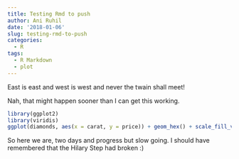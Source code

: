 ```yaml
---
title: Testing Rmd to push
author: Ani Ruhil
date: '2018-01-06'
slug: testing-rmd-to-push
categories:
  - R
tags:
  - R Markdown
  - plot
---
```



East is east and west is west and never the twain shall meet!

Nah, that might happen sooner than I can get this working. 

```r
library(ggplot2)
library(viridis)
ggplot(diamonds, aes(x = carat, y = price)) + geom_hex() + scale_fill_viridis()
```

So here we are, two days and progress but slow going. I should have remembered that the Hilary Step had broken :) 





